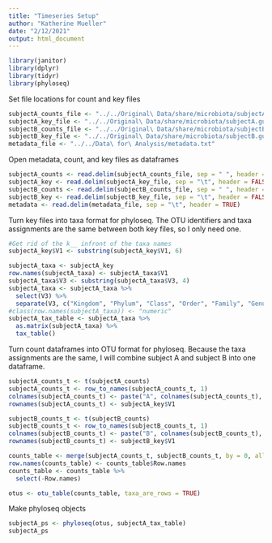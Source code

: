 ```yaml
---
title: "Timeseries Setup"
author: "Katherine Mueller"
date: "2/12/2021"
output: html_document
---
```

```r
library(janitor)
library(dplyr)
library(tidyr)
library(phyloseq)
```

Set file locations for count and key files
```r
subjectA_counts_file <- "../../Original\ Data/share/microbiota/subjectA.gut.M"
subjectA_key_file <- "../../Original\ Data/share/microbiota/subjectA.gut.key"
subjectB_counts_file <- "../../Original\ Data/share/microbiota/subjectB.gut.M"
subjectB_key_file <- "../../Original\ Data/share/microbiota/subjectB.gut.key"
metadata_file <- "../../Data\ for\ Analysis/metadata.txt"
```

Open metadata, count, and key files as dataframes
```r
subjectA_counts <- read.delim(subjectA_counts_file, sep = " ", header = FALSE)
subjectA_key <- read.delim(subjectA_key_file, sep = "\t", header = FALSE)
subjectB_counts <- read.delim(subjectB_counts_file, sep = " ", header = FALSE)
subjectB_key <- read.delim(subjectB_key_file, sep = "\t", header = FALSE)
metadata <- read.delim(metadata_file, sep = "\t", header = TRUE)
```

Turn key files into taxa format for phyloseq. The OTU identifiers and taxa assignments are the same between both key files, so I only need one.
```r
#Get rid of the k__ infront of the taxa names
subjectA_key$V1 <- substring(subjectA_key$V1, 6)
```
```r
subjectA_taxa <- subjectA_key
row.names(subjectA_taxa) <- subjectA_taxa$V1
subjectA_taxa$V3 <- substring(subjectA_taxa$V3, 4)
subjectA_taxa <- subjectA_taxa %>%
  select(V3) %>%
  separate(V3, c("Kingdom", "Phylum", "Class", "Order", "Family", "Genus", "Species"), sep = ";.__")
#class(row.names(subjectA_taxa)) <- "numeric"
subjectA_tax_table <- subjectA_taxa %>%
  as.matrix(subjectA_taxa) %>%
  tax_table()
```

Turn count dataframes into OTU format for phyloseq. Because the taxa assignments are the same, I will combine subject A and subject B into one dataframe.
```r
subjectA_counts_t <- t(subjectA_counts)
subjectA_counts_t <- row_to_names(subjectA_counts_t, 1)
colnames(subjectA_counts_t) <- paste("A", colnames(subjectA_counts_t), sep = "_")
rownames(subjectA_counts_t) <- subjectA_key$V1

subjectB_counts_t <- t(subjectB_counts)
subjectB_counts_t <- row_to_names(subjectB_counts_t, 1)
colnames(subjectB_counts_t) <- paste("B", colnames(subjectB_counts_t), sep = "_")
rownames(subjectB_counts_t) <- subjectB_key$V1

counts_table <- merge(subjectA_counts_t, subjectB_counts_t, by = 0, all = TRUE)
row.names(counts_table) <- counts_table$Row.names
counts_table <- counts_table %>%
  select(-Row.names)

otus <- otu_table(counts_table, taxa_are_rows = TRUE)
```

Make phyloseq objects
```r
subjectA_ps <- phyloseq(otus, subjectA_tax_table)
subjectA_ps
```
